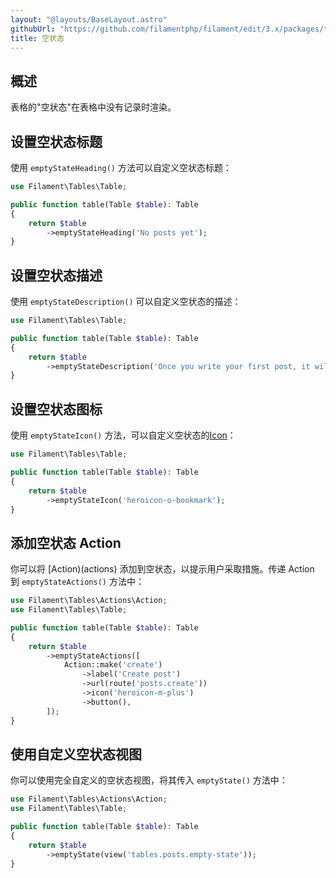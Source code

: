```yaml
---
layout: "@layouts/BaseLayout.astro"
githubUrl: "https://github.com/filamentphp/filament/edit/3.x/packages/tables/docs/09-empty-state.md"
title: 空状态
---
```


## 概述

表格的"空状态"在表格中没有记录时渲染。

<AutoScreenshot name="tables/empty-state" alt="Table with empty state" version="3.x" />

## 设置空状态标题

使用 `emptyStateHeading()` 方法可以自定义空状态标题：

```php
use Filament\Tables\Table;

public function table(Table $table): Table
{
    return $table
        ->emptyStateHeading('No posts yet');
}
```

<AutoScreenshot name="tables/empty-state-heading" alt="Table with customized empty state heading" version="3.x" />

## 设置空状态描述

使用 `emptyStateDescription()` 可以自定义空状态的描述：

```php
use Filament\Tables\Table;

public function table(Table $table): Table
{
    return $table
        ->emptyStateDescription('Once you write your first post, it will appear here.');
}
```

<AutoScreenshot name="tables/empty-state-description" alt="Table with empty state description" version="3.x" />

## 设置空状态图标

使用 `emptyStateIcon()` 方法，可以自定义空状态的[Icon](https://blade-ui-kit.com/blade-icons?set=1#search)：

```php
use Filament\Tables\Table;

public function table(Table $table): Table
{
    return $table
        ->emptyStateIcon('heroicon-o-bookmark');
}
```

<AutoScreenshot name="tables/empty-state-icon" alt="Table with customized empty state icon" version="3.x" />

## 添加空状态 Action

你可以将 [Action)(actions) 添加到空状态，以提示用户采取措施。传递 Action 到 `emptyStateActions()` 方法中：

```php
use Filament\Tables\Actions\Action;
use Filament\Tables\Table;

public function table(Table $table): Table
{
    return $table
        ->emptyStateActions([
            Action::make('create')
                ->label('Create post')
                ->url(route('posts.create'))
                ->icon('heroicon-m-plus')
                ->button(),
        ]);
}
```

<AutoScreenshot name="tables/empty-state-actions" alt="Table with empty state actions" version="3.x" />

## 使用自定义空状态视图

你可以使用完全自定义的空状态视图，将其传入 `emptyState()` 方法中：

```php
use Filament\Tables\Actions\Action;
use Filament\Tables\Table;

public function table(Table $table): Table
{
    return $table
        ->emptyState(view('tables.posts.empty-state'));
}
```
